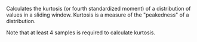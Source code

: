 Calculates the kurtosis (or fourth standardized moment) of a distribution of values in a sliding window. Kurtosis is a measure of the "peakedness" of a distribution.
  


Note that at least 4 samples is required to calculate kurtosis.